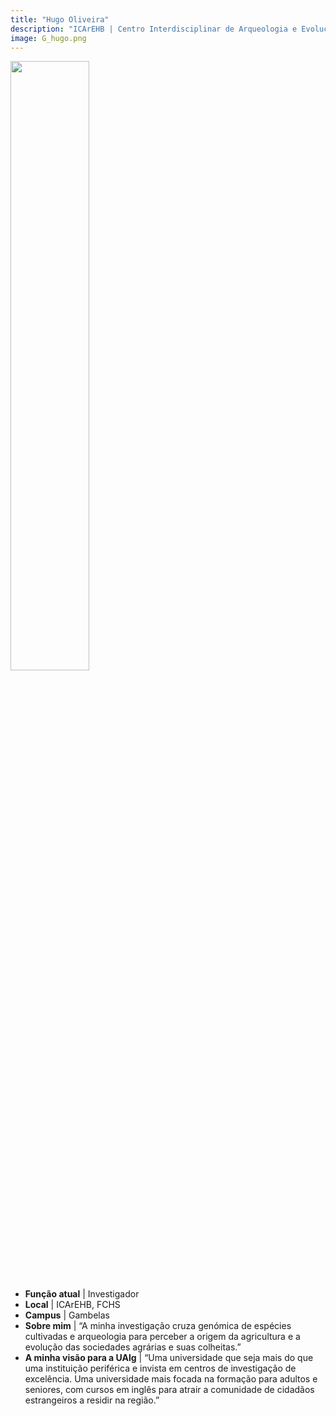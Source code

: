 ```yaml
---
title: "Hugo Oliveira"
description: "ICArEHB | Centro Interdisciplinar de Arqueologia e Evolução do Comportamento Humano"
image: G_hugo.png
---
```


![](G_hugo.png){width=50%}

-   **Função atual** | Investigador
-   **Local** | ICArEHB, FCHS
-   **Campus** | Gambelas
-   **Sobre mim** | "A minha investigação cruza genómica de espécies cultivadas e arqueologia para perceber a origem da agricultura e a evolução das sociedades agrárias e suas colheitas."
-   **A minha visão para a UAlg** | "Uma universidade que seja mais do que uma instituição periférica e invista em centros de investigação de excelência. Uma universidade mais focada na formação para adultos e seniores, com cursos em inglês para atrair a comunidade de cidadãos estrangeiros a residir na região."


